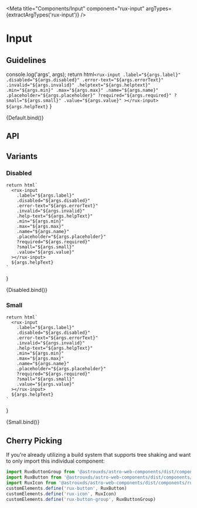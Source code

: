 
<Meta
    title="Components/Input"
    component="rux-input"
    argTypes={extractArgTypes('rux-input')}
/>

# Input

## Guidelines

  console.log('args', args);
    return html`
      <rux-input
        .label="${args.label}"
        .disabled="${args.disabled}"
        .error-text="${args.errorText}"
        .invalid="${args.invalid}"
        .helptext="${args.helptext}"
        .min="${args.min}"
        .max="${args.max}"
        .name="${args.name}"
        .placeholder="${args.placeholder}"
        ?required="${args.required}"
        ?small="${args.small}"
        .value="${args.value}"
      ></rux-input>
      ${args.helpText}
    `
}

<Canvas>
    <Story
      name="Default"
      args={{
        helpText: 'asdf',
        value: ' '
      }}
    >
      {Default.bind()}
    </Story>
</Canvas>




## API

<ArgsTable of="rux-input" />

## Variants

### Disabled

    return html`
      <rux-input
        .label="${args.label}"
        .disabled="${args.disabled}"
        .error-text="${args.errorText}"
        .invalid="${args.invalid}"
        .help-text="${args.helpText}"
        .min="${args.min}"
        .max="${args.max}"
        .name="${args.name}"
        .placeholder="${args.placeholder}"
        ?required="${args.required}"
        ?small="${args.small}"
        .value="${args.value}"
      ></rux-input>
      ${args.helpText}
    `
}

<Canvas>
    <Story
      name="Disabled"
      args={{
        label: 'Disabled input',
        disabled: true
      }}
    >
      {Disabled.bind()}
    </Story>
</Canvas>

### Small

    return html`
      <rux-input
        .label="${args.label}"
        .disabled="${args.disabled}"
        .error-text="${args.errorText}"
        .invalid="${args.invalid}"
        .help-text="${args.helpText}"
        .min="${args.min}"
        .max="${args.max}"
        .name="${args.name}"
        .placeholder="${args.placeholder}"
        ?required="${args.required}"
        ?small="${args.small}"
        .value="${args.value}"
      ></rux-input>
      ${args.helpText}
    `
}

<Canvas>
    <Story
      name="Small"
      args={{
        label: 'Small Label',
        small: true
      }}
    >
      {Small.bind()}
    </Story>
</Canvas>

## Cherry Picking

If you're already utilizing a build system that supports tree shaking and want to only import this individual component:

```js
import RuxButtonGroup from '@astrouxds/astro-web-components/dist/components/rux-button-group.js'
import RuxButton from '@astrouxds/astro-web-components/dist/components/rux-button.js'
import RuxIcon from '@astrouxds/astro-web-components/dist/components/rux-icon.js'
customElements.define('rux-button', RuxButton)
customElements.define('rux-icon', RuxIcon)
customElements.define('rux-button-group', RuxButtonGroup)
```
